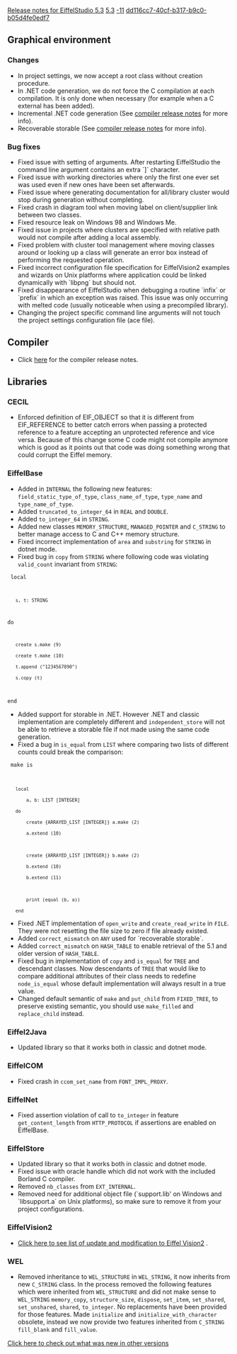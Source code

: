 [[Property:title|Release notes for EiffelStudio 5.3]]
[[Property:link_title|5.3]]
[[Property:weight|-11]]
[[Property:uuid|dd116cc7-40cf-b317-b9c0-b05d4fe0edf7]]
==Graphical environment==

===Changes===
* In project settings, we now accept a root class without creation procedure.
* In .NET code generation, we do not force the C compilation at each compilation. It is only done when necessary (for example when a C external has been added).
* Incremental .NET code generation (See [[Major changes between ISE Eiffel 5.2 and ISE Eiffel 5.3|compiler release notes]]  for more info).
* Recoverable storable (See [[Major changes between ISE Eiffel 5.2 and ISE Eiffel 5.3|compiler release notes]]  for more info).

===Bug fixes===
* Fixed issue with setting of arguments. After restarting EiffelStudio the command line argument contains an extra `]` character.
* Fixed issue with working directories where only the first one ever set was used even if new ones have been set afterwards.
* Fixed issue where generating documentation for all/library cluster would stop during generation without completing.
* Fixed crash in diagram tool when moving label on client/supplier link between two classes.
* Fixed resource leak on Windows 98 and Windows Me.
* Fixed issue in projects where clusters are specified with relative path would not compile after adding a local assembly.
* Fixed problem with cluster tool management where moving classes around or looking up a class will generate an error box instead of performing the requested operation.
* Fixed incorrect configuration file specification for EiffelVision2 examples and wizards on Unix platforms where application could be linked dynamically with `libpng` but should not.
* Fixed disappearance of EiffelStudio when debugging a routine `infix` or `prefix` in which an exception was raised. This issue was only occurring with melted code (usually noticeable when using a precompiled library).
* Changing the project specific command line arguments will not touch the project settings configuration file (ace file).

==Compiler==
* Click [[Major changes between ISE Eiffel 5.2 and ISE Eiffel 5.3|here]]  for the compiler release notes. 

==Libraries==

===CECIL===
* Enforced definition of EIF_OBJECT so that it is different from EIF_REFERENCE to better catch errors when passing a protected reference to a feature accepting an unprotected reference and vice versa. Because of this change some C code might not compile anymore which is good as it points out that code was doing something wrong that could corrupt the Eiffel memory.

===EiffelBase===
* Added in <code> INTERNAL </code> the following new features: <code> field_static_type_of_type </code>, <code> class_name_of_type </code>, <code> type_name </code> and <code> type_name_of_type </code>. 
* Added <code> truncated_to_integer_64 </code> in <code> REAL </code> and <code> DOUBLE </code>. 
* Added <code> to_integer_64 </code> in <code> STRING </code>. 
* Added new classes <code> MEMORY_STRUCTURE </code>, <code> MANAGED_POINTER </code> and <code> C_STRING </code> to better manage access to C and C++ memory structure. 
* Fixed incorrect implementation of <code> area </code> and <code> substring </code> for <code> STRING </code> in dotnet mode. 
* Fixed bug in <code> copy </code> from <code> STRING </code> where following code was violating <code>valid_count</code> invariant from <code> STRING </code>: 
<code>
local
	s, t: STRING
do
	create s.make (9)
	create t.make (10) 
	t.append ("1234567890") 
	s.copy (t)
end</code>

* Added support for storable in .NET. However .NET and classic implementation are completely different and <code> independent_store </code> will not be able to retrieve a storable file if not made using the same code generation. 
* Fixed a bug in <code> is_equal </code> from <code> LIST </code> where comparing two lists of different counts could break the comparison: <br/>
<code>
make is
	local
		a, b: LIST [INTEGER]
	do
		create {ARRAYED_LIST [INTEGER]} a.make (2)
		a.extend (10)
		
		create {ARRAYED_LIST [INTEGER]} b.make (2)
		b.extend (10)
		b.extend (11)
		
		print (equal (b, a))
	end</code>

* Fixed .NET implementation of <code> open_write </code> and <code> create_read_write </code> in <code> FILE </code>. They were not resetting the file size to zero if file already existed. 
* Added <code>correct_mismatch</code> on <code>ANY</code> used for `recoverable storable`.
* Added <code>correct_mismatch</code> on <code>HASH_TABLE</code> to enable retrieval of the 5.1 and older version of <code>HASH_TABLE</code>.
* Fixed bug in implementation of <code>copy</code> and <code>is_equal</code> for <code>TREE</code> and descendant classes. Now descendants of <code>TREE</code> that would like to compare additional attributes of their class needs to redefine <code>node_is_equal</code> whose default implementation will always result in a true value.
* Changed default semantic of <code>make</code> and <code>put_child</code> from <code>FIXED_TREE</code>, to preserve existing semantic, you should use <code>make_filled</code> and <code>replace_child</code> instead. 

===Eiffel2Java===
* Updated library so that it works both in classic and dotnet mode.

===EiffelCOM===
* Fixed crash in <code>ccom_set_name</code> from <code>FONT_IMPL_PROXY</code>.

===EiffelNet===
* Fixed assertion violation of call to <code> to_integer </code> in feature <code> get_content_length </code> from <code> HTTP_PROTOCOL </code> if assertions are enabled on EiffelBase. 

===EiffelStore===
* Updated library so that it works both in classic and dotnet mode.
* Fixed issue with oracle handle which did not work with the included Borland C compiler.
* Removed <code> nb_classes </code> from <code> EXT_INTERNAL </code>. 
* Removed need for additional object file (`support.lib' on Windows and `libsupport.a` on Unix platforms), so make sure to remove it from your project configurations.

===EiffelVision2===
*  [[Revisions and Bug Fixes|Click here to see list of update and modification to Eiffel Vision2]] . 

===WEL===
* Removed inheritance to <code>WEL_STRUCTURE</code> in <code>WEL_STRING</code>, it now inherits from new <code>C_STRING</code> class. In the process removed the following features which were inherited from <code>WEL_STRUCTURE</code> and did not make sense to <code>WEL_STRING</code> <code>memory_copy</code>, <code>structure_size</code>, <code>dispose</code>, <code>set_item</code>, <code>set_shared</code>, <code>set_unshared</code>, <code>shared</code>, <code>to_integer</code>. No replacements have been provided for those features. Made <code>initialize</code> and <code>initialize_with_character</code> obsolete, instead we now provide two features inherited from <code>C_STRING</code> <code>fill_blank</code> and <code>fill_value</code>.

[[EiffelStudio release notes|Click here to check out what was new in other versions]]  




